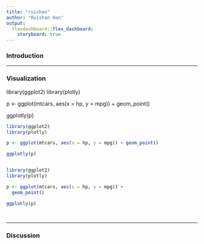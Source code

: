 ```yaml
---
title: "ruishan"
author: "Ruishan Han"
output:  
  flexdashboard::flex_dashboard:
    storyboard: true
---
```


### Introduction

------------------------------------------------------------------------

### Visualization



library(ggplot2) library(plotly)

p <- ggplot(mtcars, aes(x = hp, y = mpg)) + geom_point()

ggplotly(p)


```r


library(ggplot2) 
library(plotly)

p <- ggplot(mtcars, aes(x = hp, y = mpg)) + geom_point()

ggplotly(p)


library(ggplot2)
library(plotly)

p <- ggplot(mtcars, aes(x = hp, y = mpg)) + 
  geom_point()

ggplotly(p)




```




------------------------------------------------------------------------

### Discussion
